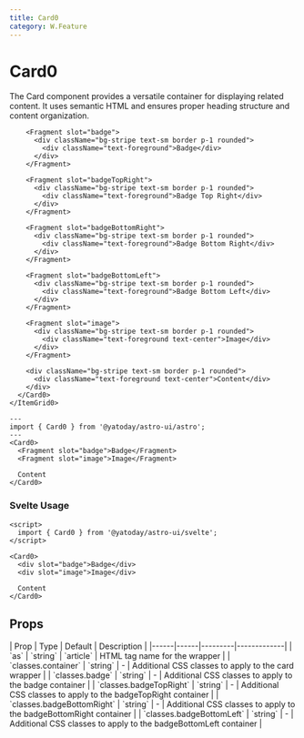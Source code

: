 ```yaml
---
title: Card0
category: W.Feature
---
```



# Card0

<SourceLink name="Card0" />

The Card component provides a versatile container for displaying related content. It uses semantic HTML and ensures proper heading structure and content organization.

<div className="space-y-12">
  <Demo title="">
    <ItemGrid0 columns={3} class="bg-stripe">
      <Card0>

        <Fragment slot="badge">
          <div className="bg-stripe text-sm border p-1 rounded">
            <div className="text-foreground">Badge</div>
          </div>
        </Fragment>

        <Fragment slot="badgeTopRight">
          <div className="bg-stripe text-sm border p-1 rounded">
            <div className="text-foreground">Badge Top Right</div>
          </div>
        </Fragment>

        <Fragment slot="badgeBottomRight">
          <div className="bg-stripe text-sm border p-1 rounded">
            <div className="text-foreground">Badge Bottom Right</div>
          </div>
        </Fragment>

        <Fragment slot="badgeBottomLeft">
          <div className="bg-stripe text-sm border p-1 rounded">
            <div className="text-foreground">Badge Bottom Left</div>
          </div>
        </Fragment>

        <Fragment slot="image">
          <div className="bg-stripe text-sm border p-1 rounded">
            <div className="text-foreground text-center">Image</div>
          </div>
        </Fragment>

        <div className="bg-stripe text-sm border p-1 rounded">
          <div className="text-foreground text-center">Content</div>
        </div>
      </Card0>
    </ItemGrid0>

  </Demo>
</div>

```astro
---
import { Card0 } from '@yatoday/astro-ui/astro';
---
<Card0>
  <Fragment slot="badge">Badge</Fragment>
  <Fragment slot="image">Image</Fragment>

  Content
</Card0>
```

### Svelte Usage

```svelte
<script>
  import { Card0 } from '@yatoday/astro-ui/svelte';
</script>

<Card0>
  <div slot="badge">Badge</div>
  <div slot="image">Image</div>

  Content
</Card0>
```

## Props

<div className="overflow-x-auto">
  <div className="min-w-xl">
    | Prop | Type | Default | Description | 
    |------|------|---------|-------------| 
    | `as` | `string` | `article` | HTML tag name for the wrapper | 
    | `classes.container` | `string` | - | Additional CSS classes to apply to the card wrapper |
    | `classes.badge` | `string` | - | Additional CSS classes to apply to the badge container |
    | `classes.badgeTopRight` | `string` | - | Additional CSS classes to apply to the badgeTopRight container |
    | `classes.badgeBottomRight` | `string` | - | Additional CSS classes to apply to the badgeBottomRight container |
    | `classes.badgeBottomLeft` | `string` | - | Additional CSS classes to apply to the badgeBottomLeft container |
  </div>
</div>
